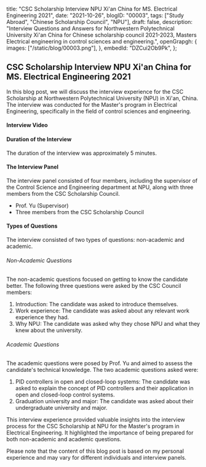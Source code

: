  title:
  "CSC Scholarship Interview NPU Xi'an China for MS. Electrical Engineering 2021",
 date: "2021-10-26",
 blogID: "00003",
 tags: ["Study Abroad", "Chinese Scholarship Council", "NPU"],
 draft: false,
 description:
  "Interview Questions and Answers for Northwestern Polytechnical University Xi'an China for Chinese scholarship council 2021-2023, Masters Electrical engineering in control sciences and engineering.",
 openGrapgh: {
  images: ["/static/blog/00003.png"],
 },
 embedId: "DZCui2Ob9Pk",
};

## CSC Scholarship Interview NPU Xi'an China for MS. Electrical Engineering 2021

In this blog post, we will discuss the interview experience for the CSC Scholarship at Northwestern Polytechnical University (NPU) in Xi'an, China. The interview was conducted for the Master's program in Electrical Engineering, specifically in the field of control sciences and engineering.

#### Interview Video

<YoutubeEmbed embedId='DZCui2Ob9Pk' />

#### Duration of the Interview

The duration of the interview was approximately 5 minutes.

#### The Interview Panel

The interview panel consisted of four members, including the supervisor of the Control Science and Engineering department at NPU, along with three members from the CSC Scholarship Council.

- Prof. Yu (Supervisor)
- Three members from the CSC Scholarship Council

#### Types of Questions

The interview consisted of two types of questions: non-academic and academic.

###### Non-Academic Questions

The non-academic questions focused on getting to know the candidate better. The following three questions were asked by the CSC Council members:

1. Introduction: The candidate was asked to introduce themselves.
2. Work experience: The candidate was asked about any relevant work experience they had.
3. Why NPU: The candidate was asked why they chose NPU and what they knew about the university.

###### Academic Questions

The academic questions were posed by Prof. Yu and aimed to assess the candidate's technical knowledge. The two academic questions asked were:

1. PID controllers in open and closed-loop systems: The candidate was asked to explain the concept of PID controllers and their application in open and closed-loop control systems.
2. Graduation university and major: The candidate was asked about their undergraduate university and major.

This interview experience provided valuable insights into the interview process for the CSC Scholarship at NPU for the Master's program in Electrical Engineering. It highlighted the importance of being prepared for both non-academic and academic questions.

Please note that the content of this blog post is based on my personal experience and may vary for different individuals and interview panels.
